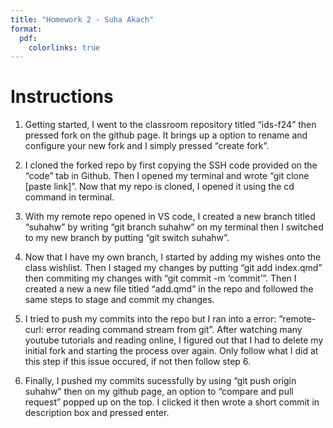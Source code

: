 ```yaml
---
title: "Homework 2 - Suha Akach"
format:
  pdf:
    colorlinks: true
---
```

# Instructions

1. Getting started, I went to the classroom repository titled "ids-f24" then pressed fork on the github page. It brings up a option to rename and configure your new fork and I simply pressed "create fork".

2. I cloned the forked repo by first copying the SSH code provided on the "code" tab in Github. Then I opened my terminal and wrote "git clone [paste link]". Now that my repo is cloned, I opened it using the cd command in terminal.

3. With my remote repo opened in VS code, I created a new branch titled "suhahw" by writing "git branch suhahw" on my terminal then I switched to my new branch by putting "git switch suhahw".

4. Now that I have my own branch, I started by adding my wishes onto the class wishlist. Then I staged my changes by putting "git add index.qmd" then commiting my changes with "git commit -m 'commit'". Then I created a new a new file titled "add.qmd" in the repo and followed the same steps to stage and commit my changes.

5. I tried to push my commits into the repo but I ran into a error: "remote-curl: error reading command stream from git". After watching many youtube tutorials and reading online, I figured out that I had to delete my initial fork and starting the process over again. Only follow what I did at this step if this issue occured, if not then follow step 6.

6. Finally, I pushed my commits sucessfully by using "git push origin suhahw" then on my github page, an option to "compare and pull request" popped up on the top. I clicked it then wrote a short commit in description box and pressed enter.